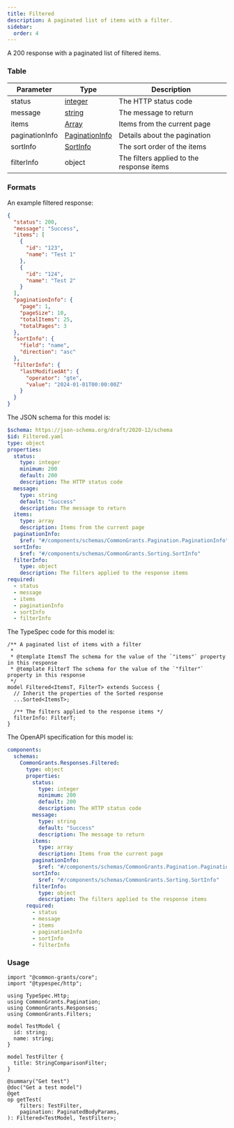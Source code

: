 ```yaml
---
title: Filtered
description: A paginated list of items with a filter.
sidebar:
  order: 4
---
```



A 200 response with a paginated list of filtered items.

### Table

| Parameter      | Type                                                        | Description                               |
| -------------- | ----------------------------------------------------------- | ----------------------------------------- |
| status         | [integer](/protocol/types/numeric#integer)                  | The HTTP status code                      |
| message        | [string](/protocol/types/string#string)                     | The message to return                     |
| items          | [Array](/protocol/types/other#array)                        | Items from the current page               |
| paginationInfo | [PaginationInfo](/protocol/pagination#paginatedresultsinfo) | Details about the pagination              |
| sortInfo       | [SortInfo](/protocol/sorting#sortedresultsinfo)             | The sort order of the items               |
| filterInfo     | object                                                      | The filters applied to the response items |

### Formats

<Tabs>
  <TabItem label="Example">

An example filtered response:

```json
{
  "status": 200,
  "message": "Success",
  "items": [
    {
      "id": "123",
      "name": "Test 1"
    },
    {
      "id": "124",
      "name": "Test 2"
    }
  ],
  "paginationInfo": {
    "page": 1,
    "pageSize": 10,
    "totalItems": 25,
    "totalPages": 3
  },
  "sortInfo": {
    "field": "name",
    "direction": "asc"
  },
  "filterInfo": {
    "lastModifiedAt": {
      "operator": "gte",
      "value": "2024-01-01T00:00:00Z"
    }
  }
}
```

  </TabItem>

  <TabItem label="JSON Schema">

The JSON schema for this model is:

```yaml
$schema: https://json-schema.org/draft/2020-12/schema
$id: Filtered.yaml
type: object
properties:
  status:
    type: integer
    minimum: 200
    default: 200
    description: The HTTP status code
  message:
    type: string
    default: "Success"
    description: The message to return
  items:
    type: array
    description: Items from the current page
  paginationInfo:
    $ref: "#/components/schemas/CommonGrants.Pagination.PaginationInfo"
  sortInfo:
    $ref: "#/components/schemas/CommonGrants.Sorting.SortInfo"
  filterInfo:
    type: object
    description: The filters applied to the response items
required:
  - status
  - message
  - items
  - paginationInfo
  - sortInfo
  - filterInfo
```

  </TabItem>

  <TabItem label="TypeSpec">

The TypeSpec code for this model is:

```typespec
/** A paginated list of items with a filter
 *
 * @template ItemsT The schema for the value of the `"items"` property in this response
 * @template FilterT The schema for the value of the `"filter"` property in this response
 */
model Filtered<ItemsT, FilterT> extends Success {
  // Inherit the properties of the Sorted response
  ...Sorted<ItemsT>;

  /** The filters applied to the response items */
  filterInfo: FilterT;
}
```

  </TabItem>

  <TabItem label="OpenAPI">

The OpenAPI specification for this model is:

```yaml
components:
  schemas:
    CommonGrants.Responses.Filtered:
      type: object
      properties:
        status:
          type: integer
          minimum: 200
          default: 200
          description: The HTTP status code
        message:
          type: string
          default: "Success"
          description: The message to return
        items:
          type: array
          description: Items from the current page
        paginationInfo:
          $ref: "#/components/schemas/CommonGrants.Pagination.PaginationInfo"
        sortInfo:
          $ref: "#/components/schemas/CommonGrants.Sorting.SortInfo"
        filterInfo:
          type: object
          description: The filters applied to the response items
      required:
        - status
        - message
        - items
        - paginationInfo
        - sortInfo
        - filterInfo
```

  </TabItem>
</Tabs>

### Usage

```typespec
import "@common-grants/core";
import "@typespec/http";

using TypeSpec.Http;
using CommonGrants.Pagination;
using CommonGrants.Responses;
using CommonGrants.Filters;

model TestModel {
  id: string;
  name: string;
}

model TestFilter {
  title: StringComparisonFilter;
}

@summary("Get test")
@doc("Get a test model")
@get
op getTest(
    filters: TestFilter,
    pagination: PaginatedBodyParams,
): Filtered<TestModel, TestFilter>;
```
